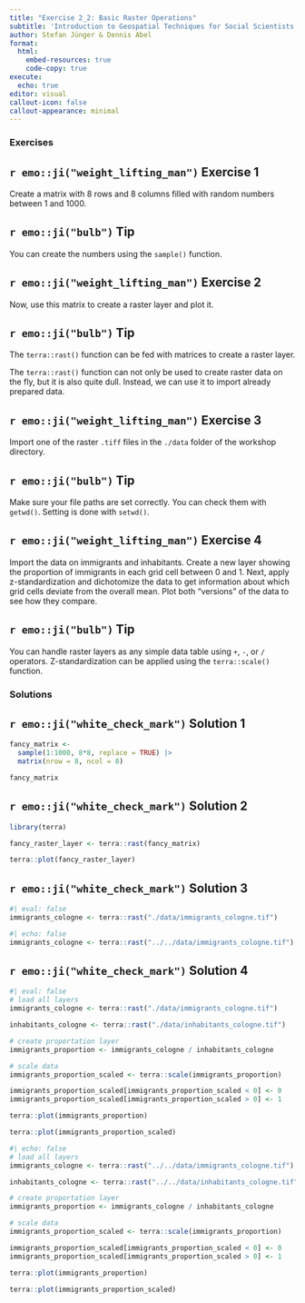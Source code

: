 ```yaml
---
title: "Exercise 2_2: Basic Raster Operations"
subtitle: 'Introduction to Geospatial Techniques for Social Scientists in R'
author: Stefan Jünger & Dennis Abel
format: 
  html:
    embed-resources: true
    code-copy: true
execute:
  echo: true
editor: visual
callout-icon: false
callout-appearance: minimal
---
```


### Exercises

::: callout-note
## `r emo::ji("weight_lifting_man")` Exercise 1

Create a matrix with 8 rows and 8 columns filled with random numbers between 1 and 1000.
:::

::: {.callout-caution collapse="true"}
## `r emo::ji("bulb")` Tip

You can create the numbers using the `sample()` function.
:::

::: callout-note
## `r emo::ji("weight_lifting_man")` Exercise 2

Now, use this matrix to create a raster layer and plot it.
:::

::: {.callout-caution collapse="true"}
## `r emo::ji("bulb")` Tip

The `terra::rast()` function can be fed with matrices to create a raster layer.
:::

The `terra::rast()` function can not only be used to create raster data on the fly, but it is also quite dull. Instead, we can use it to import already prepared data.

::: callout-note
## `r emo::ji("weight_lifting_man")` Exercise 3

Import one of the raster `.tiff` files in the `./data` folder of the workshop directory.
:::

::: {.callout-caution collapse="true"}
## `r emo::ji("bulb")` Tip

Make sure your file paths are set correctly. You can check them with `getwd()`. Setting is done with `setwd()`.
:::

::: callout-note
## `r emo::ji("weight_lifting_man")` Exercise 4

Import the data on immigrants and inhabitants. Create a new layer showing the proportion of immigrants in each grid cell between 0 and 1. Next, apply z-standardization and dichotomize the data to get information about which grid cells deviate from the overall mean. Plot both "versions" of the data to see how they compare.
:::

::: {.callout-caution collapse="true"}
## `r emo::ji("bulb")` Tip

You can handle raster layers as any simple data table using `+`, `-`, or `/` operators. Z-standardization can be applied using the `terra::scale()` function.
:::

### Solutions

::: {.callout-tip collapse="true"}
## `r emo::ji("white_check_mark")` Solution 1

```r
fancy_matrix <-
  sample(1:1000, 8*8, replace = TRUE) |> 
  matrix(nrow = 8, ncol = 8)

fancy_matrix
```
:::

::: {.callout-tip collapse="true"}
## `r emo::ji("white_check_mark")` Solution 2

```r
library(terra)

fancy_raster_layer <- terra::rast(fancy_matrix)

terra::plot(fancy_raster_layer)
```
:::

::: {.callout-tip collapse="true"}
## `r emo::ji("white_check_mark")` Solution 3

```r
#| eval: false
immigrants_cologne <- terra::rast("./data/immigrants_cologne.tif")
```

```r
#| echo: false
immigrants_cologne <- terra::rast("../../data/immigrants_cologne.tif")
```
:::

::: {.callout-tip collapse="true"}
## `r emo::ji("white_check_mark")` Solution 4

```r
#| eval: false
# load all layers
immigrants_cologne <- terra::rast("./data/immigrants_cologne.tif")

inhabitants_cologne <- terra::rast("./data/inhabitants_cologne.tif")

# create proportation layer
immigrants_proportion <- immigrants_cologne / inhabitants_cologne

# scale data
immigrants_proportion_scaled <- terra::scale(immigrants_proportion)

immigrants_proportion_scaled[immigrants_proportion_scaled < 0] <- 0
immigrants_proportion_scaled[immigrants_proportion_scaled > 0] <- 1

terra::plot(immigrants_proportion)

terra::plot(immigrants_proportion_scaled)
```

```r
#| echo: false
# load all layers
immigrants_cologne <- terra::rast("../../data/immigrants_cologne.tif")

inhabitants_cologne <- terra::rast("../../data/inhabitants_cologne.tif")

# create proportation layer
immigrants_proportion <- immigrants_cologne / inhabitants_cologne

# scale data
immigrants_proportion_scaled <- terra::scale(immigrants_proportion)

immigrants_proportion_scaled[immigrants_proportion_scaled < 0] <- 0
immigrants_proportion_scaled[immigrants_proportion_scaled > 0] <- 1

terra::plot(immigrants_proportion)

terra::plot(immigrants_proportion_scaled)
```
:::
